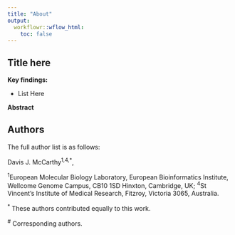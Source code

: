 ```yaml
---
title: "About"
output:
  workflowr::wflow_html:
    toc: false
---
```


## Title here

**Key findings:**

* List Here


**Abstract**




## Authors

The full author list is as follows:

Davis J. McCarthy<sup>1,4,\*</sup>, 

<sup>1</sup>European Molecular Biology Laboratory, European Bioinformatics Institute, Wellcome Genome Campus, CB10 1SD
Hinxton, Cambridge, UK; <sup>4</sup>St Vincent’s Institute of Medical Research, Fitzroy, Victoria 3065, Australia. 

<sup>*</sup> These authors contributed equally to this work.

<sup>#</sup> Corresponding authors. 

